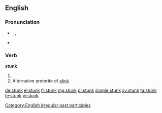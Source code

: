 ==English==

===Pronunciation===
* {{enPR|stŭngk}}, {{IPA|/stʌŋk/}}, {{X-SAMPA|/stVNk/}}
* {{rhymes|ʌŋk}}

===Verb===
'''stunk'''

# {{past participle of|stink}}
# Alternative preterite of [[stink]]
[[Category:English irregular past participles]]

[[de:stunk]]
[[el:stunk]]
[[fr:stunk]]
[[mg:stunk]]
[[pl:stunk]]
[[simple:stunk]]
[[sv:stunk]]
[[ta:stunk]]
[[te:stunk]]
[[vi:stunk]]